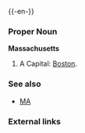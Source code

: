 {{wikipedia}}
{{-en-}}

===Proper Noun===
'''Massachusetts'''
#A {{USstate}}  Capital: [[Boston]].
===See also===
*[[MA]]
===External links===
{{pedialite}}